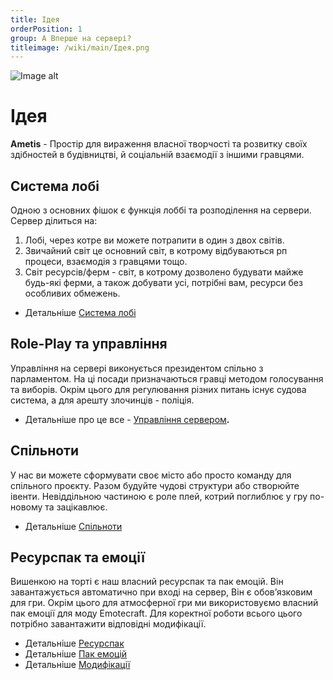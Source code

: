 ```yaml
---
title: Ідея
orderPosition: 1
group: A Вперше на сервері?
titleimage: /wiki/main/Ідея.png
---
```


<img src='/wiki/main/Ідея1.png' className="topimage" alt="Image alt" />

# Ідея

**Ametis** - Простір для вираження власної творчості та розвитку
своїх здібностей в будівництві, й соціальній взаємодії з іншими гравцями.

## Система лобі

Одною з основних фішок є функція лоббі та розподілення на сервери. Сервер ділиться на:

1. Лобі, через котре ви можете потрапити в один з двох світів.
2. Звичайний світ це основний світ, в котрому відбуваються рп процеси, взаємодія з гравцями тощо.
3. Світ ресурсів/ферм - світ, в котрому дозволено будувати майже будь-які ферми, а також добувати усі, потрібні вам, ресурси без особливих обмежень.

- Детальніше [Система лобі](/wiki/commands_and_mechanics/lobby_system)

## Role-Play та управління

Управління на сервері виконується президентом спільно з парламентом.
На ці посади призначаються гравці методом голосування та виборів.
Окрім цього для регулювання різних питань існує судова система, а для арешту злочинців - поліція.

- Детальніше про це все - [Управління сервером](http://localhost:3000/wiki/role-play/server_goverment)**.**

## Спільноти

У нас ви можете сформувати своє місто або просто команду для спільного проєкту.
Разом будуйте чудові структури або створюйте івенти.
Невіддільною частиною є роле плей, котрий поглиблює
у гру по-новому та зацікавлює.

- Детальніше [Спільноти](/wiki/commands_and_mechanics/communities)

## Ресурспак та емоції

Вишенкою на торті є наш власний ресурспак та пак емоцій.
Він завантажується автоматично при вході на сервер, Він є обов’язковим для гри.
Окрім цього для атмосферної гри ми використовуємо власний пак емоції для моду Emotecraft.
Для коректної роботи всього цього потрібно завантажити відповідні модифікації.

- Детальніше [Ресурспак](/wiki/commands_and_mechanics/resource_pack)
- Детальніше [Пак емоцій](/wiki/commands_and_mechanics/emotions)
- Детальніше [Модифікації](/wiki/first_time_on_server/mods)